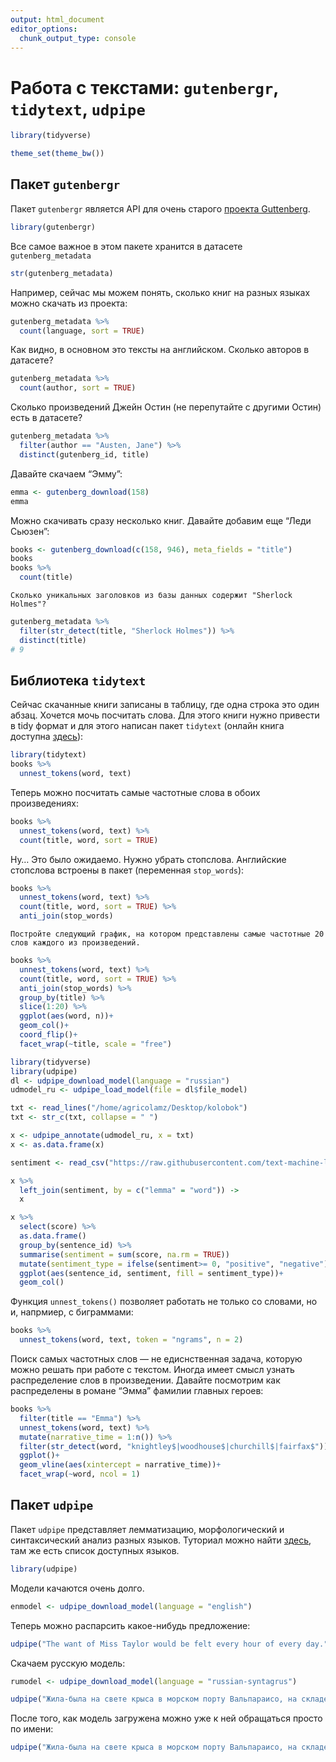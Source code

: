 ```yaml
---
output: html_document
editor_options: 
  chunk_output_type: console
---
```

# Работа с текстами: `gutenbergr`, `tidytext`, `udpipe` {#tidytext}

```r
library(tidyverse)
```

```r
theme_set(theme_bw())
```


## Пакет `gutenbergr`

Пакет `gutenbergr` является API для очень старого [проекта Guttenberg](http://www.gutenberg.org/).

```r
library(gutenbergr)
```

Все самое важное в этом пакете хранится в датасете `gutenberg_metadata`

```r
str(gutenberg_metadata)
```

Например, сейчас мы можем понять, сколько книг на разных языках можно скачать из проекта:

```r
gutenberg_metadata %>% 
  count(language, sort = TRUE)
```

Как видно, в основном это тексты на английском. Сколько авторов в датасете?

```r
gutenberg_metadata %>% 
  count(author, sort = TRUE)
```

Сколько произведений Джейн Остин (не перепутайте с другими Остин) есть в датасете?

```r
gutenberg_metadata %>% 
  filter(author == "Austen, Jane") %>% 
  distinct(gutenberg_id, title)
```

Давайте скачаем "Эмму":

```r
emma <- gutenberg_download(158)
emma
```

Можно скачивать сразу несколько книг. Давайте добавим еще "Леди Сьюзен":

```r
books <- gutenberg_download(c(158, 946), meta_fields = "title")
books
books %>% 
  count(title)
```

```block
Сколько уникальных заголовков из базы данных содержит "Sherlock Holmes"?
```

```r
gutenberg_metadata %>% 
  filter(str_detect(title, "Sherlock Holmes")) %>% 
  distinct(title)
# 9
```

## Библиотека `tidytext`

Сейчас скачанные книги записаны в таблицу, где одна строка это один абзац. Хочется мочь посчитать слова. Для этого книги нужно привести в tidy формат и для этого написан пакет `tidytext` (онлайн книга доступна [здесь](https://www.tidytextmining.com/)):

```r
library(tidytext)
books %>% 
  unnest_tokens(word, text)
```

Теперь можно посчитать самые частотные слова в обоих произведениях:

```r
books %>% 
  unnest_tokens(word, text) %>% 
  count(title, word, sort = TRUE)
```

Ну... Это было ожидаемо. Нужно убрать стопслова. Английские стопслова встроены в пакет (переменная `stop_words`):

```r
books %>% 
  unnest_tokens(word, text) %>% 
  count(title, word, sort = TRUE) %>% 
  anti_join(stop_words)
```

```block
Постройте следующий график, на котором представлены самые частотные 20 слов каждого из произведений.
```

```r
books %>% 
  unnest_tokens(word, text) %>% 
  count(title, word, sort = TRUE) %>% 
  anti_join(stop_words) %>% 
  group_by(title) %>% 
  slice(1:20) %>% 
  ggplot(aes(word, n))+
  geom_col()+
  coord_flip()+
  facet_wrap(~title, scale = "free")
```





```r
library(tidyverse)
library(udpipe)
dl <- udpipe_download_model(language = "russian")
udmodel_ru <- udpipe_load_model(file = dl$file_model)

txt <- read_lines("/home/agricolamz/Desktop/kolobok")
txt <- str_c(txt, collapse = " ")

x <- udpipe_annotate(udmodel_ru, x = txt)
x <- as.data.frame(x)

sentiment <- read_csv("https://raw.githubusercontent.com/text-machine-lab/sentimental/master/sentimental/word_list/russian.csv")

x %>% 
  left_join(sentiment, by = c("lemma" = "word")) ->
  x

x %>% 
  select(score) %>% 
  as.data.frame()
  group_by(sentence_id) %>% 
  summarise(sentiment = sum(score, na.rm = TRUE)) 
  mutate(sentiment_type = ifelse(sentiment>= 0, "positive", "negative")) %>% 
  ggplot(aes(sentence_id, sentiment, fill = sentiment_type))+
  geom_col()
```

Функция `unnest_tokens()` позволяет работать не только со словами, но и, напрмиер, с биграммами:

```r
books %>% 
  unnest_tokens(word, text, token = "ngrams", n = 2)
```

Поиск самых частотных слов --- не едиснственная задача, которую можно решать при работе с текстом. Иногда имеет смысл узнать распределение слов в произведении. Давайте посмотрим как распределены в романе "Эмма" фамилии главных героев:

```r
books %>% 
  filter(title == "Emma") %>% 
  unnest_tokens(word, text) %>% 
  mutate(narrative_time = 1:n()) %>% 
  filter(str_detect(word, "knightley$|woodhouse$|churchill$|fairfax$")) %>%  
  ggplot()+
  geom_vline(aes(xintercept = narrative_time))+
  facet_wrap(~word, ncol = 1)
```


## Пакет `udpipe`

Пакет `udpipe` представляет лемматизацию, морфологический и синтаксический анализ разных языков. Туториал можно найти [здесь](https://bnosac.github.io/udpipe/docs/doc1.html), там же есть список доступных языков.

```r
library(udpipe)
```


Модели качаются очень долго.
```r
enmodel <- udpipe_download_model(language = "english")
```

Теперь можно распарсить какое-нибудь предложение:
```r
udpipe("The want of Miss Taylor would be felt every hour of every day.", object = enmodel)
```

Скачаем русскую модель:
```r
rumodel <- udpipe_download_model(language = "russian-syntagrus")
```

```r
udpipe("Жила-была на свете крыса в морском порту Вальпараисо, на складе мяса и маиса, какао и вина.", object = rumodel)
```

После того, как модель загружена можно уже к ней обращаться просто по имени:

```r
udpipe("Жила-была на свете крыса в морском порту Вальпараисо, на складе мяса и маиса, какао и вина.", object = "russian-syntagrus-ud-2.4-190531.udpipe")
```

